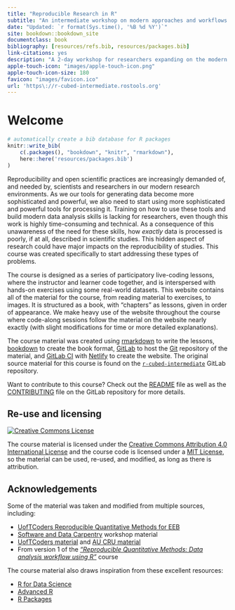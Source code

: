 ```yaml
--- 
title: "Reproducible Research in R"
subtitle: "An intermediate workshop on modern approaches and workflows to processing data"
date: "Updated: `r format(Sys.time(), '%B %d %Y')`"
site: bookdown::bookdown_site
documentclass: book
bibliography: [resources/refs.bib, resources/packages.bib]
link-citations: yes
description: "A 2-day workshop for researchers expanding on the modern data processing toolkit for reproducible research in R."
apple-touch-icon: "images/apple-touch-icon.png"
apple-touch-icon-size: 180
favicon: "images/favicon.ico"
url: 'https\://r-cubed-intermediate.rostools.org'
---
```


# Welcome

```r
# automatically create a bib database for R packages
knitr::write_bib(
    c(.packages(), "bookdown", "knitr", "rmarkdown"),
    here::here('resources/packages.bib')
)
```

Reproducibility and open scientific practices are increasingly demanded of,
and needed by, scientists and researchers in our modern research environments.
As we our tools for generating data become more sophisticated and powerful,
we also need to start using more sophisticated and powerful tools for processing it.
Training on how to use these tools and build modern data analysis skills is
lacking for researchers, even though this work is highly time-consuming
and technical. As a consequence of this unawareness of the need for these skills,
how *exactly* data is processed is poorly, if at all, described in scientific
studies. This hidden aspect of research could have major impacts on the
reproducibility of studies.
This course was created specifically to start addressing these types of problems.

The course is designed as a series of participatory live-coding lessons, where
the instructor and learner code together, and is interspersed with hands-on
exercises using some real-world datasets. This website contains all of the
material for the course, from reading material to exercises, to images. It is
structured as a book, with "chapters" as lessons, given in order of appearance.
We make heavy use of the website throughout the course
where code-along sessions follow the material on the website nearly exactly
(with slight modifications for time or more detailed explanations).

The course material was created using [rmarkdown] to write the lessons,
[bookdown] to create the book format, [GitLab] to host the [Git] 
repository of the material, and [GitLab CI] with [Netlify] to create the website.
The original source material for this course is found on the 
[`r-cubed-intermediate`] GitLab repository.

[rmarkdown]: https://rmarkdown.rstudio.com/
[bookdown]: https://bookdown.org/yihui/bookdown/
[GitLab]: https://gitlab.com/
[Git]: https://git-scm.com/
[GitLab CI]: https://docs.gitlab.com/ee/ci/
[Netlify]: https://www.netlify.com/
[`r-cubed-intermediate`]: https://gitlab.com/rostools/r-cubed-intermediate

Want to contribute to this course? 
Check out the [README] file as well as the [CONTRIBUTING] file
on the GitLab repository for more details.

[README]: https://gitlab.com/rostools/r-cubed-intermediate/-/blob/master/README.md
[CONTRIBUTING]: https://gitlab.com/rostools/r-cubed-intermediate/-/blob/master/CONTRIBUTING.md

## Re-use and licensing {#licensing}

<a rel="license" href="http://creativecommons.org/licenses/by/4.0/"><img alt="Creative Commons License" style="border-width:0" src="https://i.creativecommons.org/l/by/4.0/80x15.png" /></a>

The course material is licensed under the
[Creative Commons Attribution 4.0 International License](https://creativecommons.org/licenses/by/4.0/)
and the course code is licensed under a [MIT License](https://gitlab.com/rostools/r-cubed-intermediate/-/blob/master/LICENSE-MIT.md),
so the material can be used, re-used, and modified, as long as there is attribution.

## Acknowledgements

Some of the material was taken and modified from multiple sources, including:

- [UofTCoders Reproducible Quantitative Methods for EEB](https://uoftcoders.github.io/rcourse/) 
- [Software and Data Carpentry](https://carpentries.org/) workshop material
- [UofTCoders material](https://uoftcoders.github.io/studyGroup/lessons/)
and [AU CRU material](https://au-cru.github.io/site/material/)
- From version 1 of the [*"Reproducible Quantitative Methods: Data analysis workflow using R"*](https://v1--dda-rcourse.netlify.com/) course

The course material also draws inspiration from these excellent resources:

- [R for Data Science](https://r4ds.had.co.nz/)
- [Advanced R](https://adv-r.hadley.nz/)
- [R Packages](https://r-pkgs.org/)
